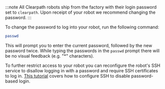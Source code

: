 :::note
All Clearpath robots ship from the factory with their login password set to `clearpath`.  Upon receipt of your
robot we recommend changing the password.
:::

To change the password to log into your robot, run the following command:

```bash
passwd
```

This will prompt you to enter the current password, followed by the new password twice.  While typing the
passwords in the `passwd` prompt there will be no visual feedback (e.g. "*" characters).

To further restrict access to your robot you can reconfigure the robot's SSH service to disallow logging in with a
password and require SSH certificates to log in.
[This tutorial](https://linuxize.com/post/how-to-setup-passwordless-ssh-login/) covers how to configure SSH to
disable password-based login.